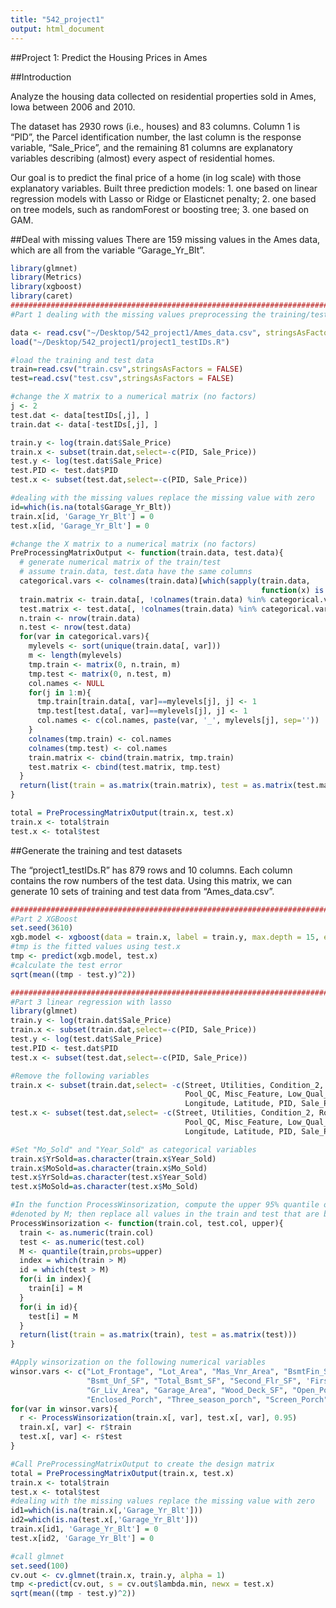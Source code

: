 ```yaml
---
title: "542_project1"
output: html_document
---
```


##Project 1: Predict the Housing Prices in Ames

##Introduction

Analyze the housing data collected on residential properties sold in Ames, Iowa between 2006 and 2010. 

The dataset has 2930 rows (i.e., houses) and 83 columns. Column 1 is "PID", the Parcel identification number, the last column is the response variable, "Sale_Price", and the remaining 81 columns are explanatory variables describing (almost) every aspect of residential homes. 

Our goal is to predict the final price of a home (in log scale) with those explanatory variables. Built three prediction models:
1. one based on linear regression models with Lasso or Ridge or Elasticnet penalty; 
2. one based on tree models, such as randomForest or boosting tree;
3. one based on GAM.

##Deal with missing values
There are 159 missing values in the Ames data, which are all from the variable "Garage_Yr_Blt". 

```r
library(glmnet)
library(Metrics)
library(xgboost)
library(caret)
#############################################################################
#Part 1 dealing with the missing values preprocessing the training/test data

data <- read.csv("~/Desktop/542_project1/Ames_data.csv", stringsAsFactors=FALSE)
load("~/Desktop/542_project1/project1_testIDs.R")

#load the training and test data
train=read.csv("train.csv",stringsAsFactors = FALSE)
test=read.csv("test.csv",stringsAsFactors = FALSE)

#change the X matrix to a numerical matrix (no factors)
j <- 2
test.dat <- data[testIDs[,j], ]
train.dat <- data[-testIDs[,j], ]

train.y <- log(train.dat$Sale_Price)
train.x <- subset(train.dat,select=-c(PID, Sale_Price))
test.y <- log(test.dat$Sale_Price)
test.PID <- test.dat$PID
test.x <- subset(test.dat,select=-c(PID, Sale_Price))

#dealing with the missing values replace the missing value with zero
id=which(is.na(total$Garage_Yr_Blt))
train.x[id, 'Garage_Yr_Blt'] = 0
test.x[id, 'Garage_Yr_Blt'] = 0

#change the X matrix to a numerical matrix (no factors)
PreProcessingMatrixOutput <- function(train.data, test.data){
  # generate numerical matrix of the train/test
  # assume train.data, test.data have the same columns
  categorical.vars <- colnames(train.data)[which(sapply(train.data, 
                                                        function(x) is.character(x)))]
  train.matrix <- train.data[, !colnames(train.data) %in% categorical.vars, drop=FALSE]
  test.matrix <- test.data[, !colnames(train.data) %in% categorical.vars, drop=FALSE]
  n.train <- nrow(train.data)
  n.test <- nrow(test.data)
  for(var in categorical.vars){
    mylevels <- sort(unique(train.data[, var]))
    m <- length(mylevels)
    tmp.train <- matrix(0, n.train, m)
    tmp.test <- matrix(0, n.test, m)
    col.names <- NULL
    for(j in 1:m){
      tmp.train[train.data[, var]==mylevels[j], j] <- 1
      tmp.test[test.data[, var]==mylevels[j], j] <- 1
      col.names <- c(col.names, paste(var, '_', mylevels[j], sep=''))
    }
    colnames(tmp.train) <- col.names
    colnames(tmp.test) <- col.names
    train.matrix <- cbind(train.matrix, tmp.train)
    test.matrix <- cbind(test.matrix, tmp.test)
  }
  return(list(train = as.matrix(train.matrix), test = as.matrix(test.matrix)))
}

total = PreProcessingMatrixOutput(train.x, test.x)
train.x <- total$train
test.x <- total$test
```

##Generate the training and test datasets

The "project1_testIDs.R" has 879 rows and 10 columns. Each column contains the row numbers of the test data. Using this matrix, we can generate 10 sets of training and test data from "Ames_data.csv".

```r
#############################################################################
#Part 2 XGBoost
set.seed(3610)
xgb.model <- xgboost(data = train.x, label = train.y, max.depth = 15, eta = 0.05, nround = 400, gamma=0.01,objective='reg:linear')
#tmp is the fitted values using test.x
tmp <- predict(xgb.model, test.x)
#calculate the test error
sqrt(mean((tmp - test.y)^2))

```

```r
#########################################################################
#Part 3 linear regression with lasso
library(glmnet)
train.y <- log(train.dat$Sale_Price)
train.x <- subset(train.dat,select=-c(PID, Sale_Price))
test.y <- log(test.dat$Sale_Price)
test.PID <- test.dat$PID
test.x <- subset(test.dat,select=-c(PID, Sale_Price))

#Remove the following variables
train.x <- subset(train.dat,select= -c(Street, Utilities, Condition_2, Roof_Matl, Heating,
                                       Pool_QC, Misc_Feature, Low_Qual_Fin_SF, Pool_Area, 
                                       Longitude, Latitude, PID, Sale_Price))
test.x <- subset(test.dat,select= -c(Street, Utilities, Condition_2, Roof_Matl, Heating,
                                       Pool_QC, Misc_Feature, Low_Qual_Fin_SF, Pool_Area, 
                                       Longitude, Latitude, PID, Sale_Price))

#Set "Mo_Sold" and "Year_Sold" as categorical variables
train.x$YrSold=as.character(train.x$Year_Sold)
train.x$MoSold=as.character(train.x$Mo_Sold)
test.x$YrSold=as.character(test.x$Year_Sold)
test.x$MoSold=as.character(test.x$Mo_Sold)

#In the function ProcessWinsorization, compute the upper 95% quantile of the train column, 
#denoted by M; then replace all values in the train and test that are bigger than M by M. 
ProcessWinsorization <- function(train.col, test.col, upper){
  train <- as.numeric(train.col)
  test <- as.numeric(test.col)
  M <- quantile(train,probs=upper)
  index = which(train > M)
  id = which(test > M)
  for(i in index){
    train[i] = M
  }
  for(i in id){
    test[i] = M
  }
  return(list(train = as.matrix(train), test = as.matrix(test)))
}

#Apply winsorization on the following numerical variables
winsor.vars <- c("Lot_Frontage", "Lot_Area", "Mas_Vnr_Area", "BsmtFin_SF_2", 
                 "Bsmt_Unf_SF", "Total_Bsmt_SF", "Second_Flr_SF", 'First_Flr_SF', 
                 "Gr_Liv_Area", "Garage_Area", "Wood_Deck_SF", "Open_Porch_SF", 
                 "Enclosed_Porch", "Three_season_porch", "Screen_Porch", "Misc_Val")
for(var in winsor.vars){
  r <- ProcessWinsorization(train.x[, var], test.x[, var], 0.95)
  train.x[, var] <- r$train
  test.x[, var] <- r$test
}

#Call PreProcessingMatrixOutput to create the design matrix
total = PreProcessingMatrixOutput(train.x, test.x)
train.x <- total$train
test.x <- total$test
#dealing with the missing values replace the missing value with zero
id1=which(is.na(train.x[,'Garage_Yr_Blt']))
id2=which(is.na(test.x[,'Garage_Yr_Blt']))
train.x[id1, 'Garage_Yr_Blt'] = 0
test.x[id2, 'Garage_Yr_Blt'] = 0

#call glmnet
set.seed(100)
cv.out <- cv.glmnet(train.x, train.y, alpha = 1)
tmp <-predict(cv.out, s = cv.out$lambda.min, newx = test.x)
sqrt(mean((tmp - test.y)^2))


```


